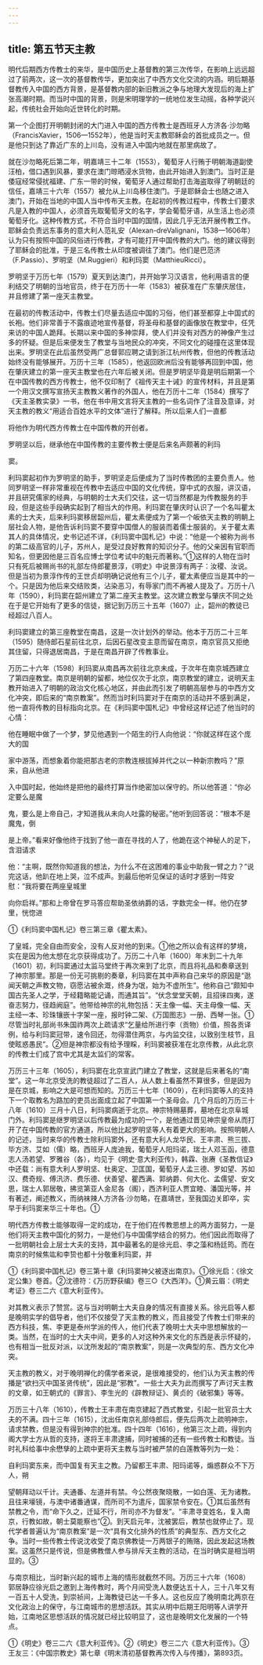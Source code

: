 ```yaml
---
---
---
```

title: 第五节天主教
---



明代后期西方传教士的来华，是中国历史上基督教的第三次传华，在影响上远远超过了前两次，这一次的基督教传华，更加突出了中西方文化交流的内涵。明后期基督教传入中国的西方背景，是基督教内部的新旧教派之争与地理大发现后的海上扩张高潮时期。而当时中国的背景，则是宋明理学的一统地位发生动摇，各种学说兴起，传统社会开始向近世转化的时期。

第一个企图打开明朝封闭的大门进入中国的西方传教士是西班牙人方济各·沙勿略（FrancisXavier，1506—1552年），他是当时天主教耶稣会的首批成员之一。但是他只到达了靠近广东的上川岛，没有进入中国内地就在那里病故了。

就在沙勿略死后第二年，明嘉靖三十二年（1553），葡萄牙人行贿于明朝海道副使汪柏，借口遇到风暴，要求在澳门晾晒浸水货物，由此开始进入到澳门。当时正是倭寇经常侵扰福建、广东一带的时候，葡萄牙人通过帮助打击海盗取得了明朝廷的信任，嘉靖三十六年（1557）被允从上川岛移住澳门。于是耶稣会士也随之进入澳门，开始在当地的中国人当中传布天主教。在起初的传教过程中，传教士们要求凡是入教的中国人，必须首先取葡萄牙文的名字，学会葡萄牙语，从生活上也必须葡萄牙化。这种传教方式，不符合当时中国的国情，因此几乎无法开展传教工作。耶稣会负责远东事务的意大利人范礼安（Alexan-dreValignani，1538—1606年）认为只有按照中国的风俗进行传教，才有可能打开中国传教的大门。他的建议得到了耶稣会的批准，于是三名传教士从印度被调往了澳门。他们是巴范济（F.Passio）、罗明坚（M.Ruggieri）和利玛窦（MatthieuRicci）。

罗明坚于万历七年（1579）夏天到达澳门，并开始学习汉语言，他利用语言的便利结交了明朝的当地官员，终于在万历十一年（1583）被获准在广东肇庆居住，并且修建了第一座天主教堂。

在最初的传教活动中，传教士们尽量去适应中国的习俗，他们甚至都穿上中国式的长袍。他们非常善于不露痕迹地宣传基督，将圣母和基督的画像放在教堂中，任凭来访的中国人跪拜。长期以来中国的多神崇拜，使人们并没有对西方的神像产生过多的怀疑。但是后来便发生了教堂与当地民众的冲突，不同文化的碰撞在这里体现出来。罗明坚在此后虽然受两广总督郭应聘之请到浙江杭州传教，但他的传教活动始终没有能够展开。万历十三年（1585），他返回欧洲后没有能够再回到中国，他在肇庆建立的第一座天主教堂也在六年后被关闭。但是罗明坚毕竟是明后期第一个在中国传教的西方传教士，他不仅印制了《祖传天主十诫》的宣传材料，并且是第一个用汉文撰写宣扬天主教教义著作的外国人，他在万历十二年（1584）撰写了《天主圣教实录》一书，他在书中用文言将天主教的一些名词作了注音及意译，对天主教的教义“用适合百姓水平的文体”进行了解释。所以后来人们一直都

将他作为明代西方传教士在中国传教的开创者。

罗明坚以后，继承他在中国传教的主要传教士便是后来名声颇著的利玛

窦。

利玛窦起初作为罗明坚的助手，罗明坚走后便成为了当时传教团的主要负责人。他同罗明坚一样非常重视在传教中去适应中国的文化传统，穿中式的衣服，讲汉语，并且研究儒家的经典，与明朝的士大夫们交往，这一切当然都是为传教服务的手段，但是这些手段确实起到了相当大的作用。利玛窦在肇庆时认识了一个名叫瞿太素的士大夫，后来利玛窦移居韶州后，瞿太素便成为了第一个皈依天主教的明朝上层社会人物，是他告诉利玛窦不要穿中国僧人的服装而着儒士服装的。关于瞿太素其人的具体情况，史书记述不详，《利玛窦中国札记》中说：“他是一个被称为尚书的第二级高官的儿子，苏州人，是受过良好教育的知识分子。他的父亲因有官职而知名，但更因他是三百名应博士学位考试中的魁元而著称。”①这样的人物在当时只有死后被赐尚书的礼部左侍郎瞿景淳，《明史》中说景淳有两子：汝稷、汝说。但是当初为景淳作传的王世贞却明确记说他有三个儿子，瞿太素便应当是其中的一个。只是因为他后来交结败类，沾染恶习，有辱家门而不再被人提及了。万历十八年（1590），利玛窦在韶州建立了第二座天主教堂。这次建立教堂与肇庆不同之处在于是它开始有了更多的信徒，据记到万历三十五年（1607）止，韶州的教徒已经超过八百人。

利玛窦建立的第三座教堂在南昌，这是一次计划外的举动。他本于万历二十三年（1595）随侍郎石星前往北京，后因石星改变主意而留在南京，南京官员又拒绝其住留，只得退居南昌，于是在南昌开辟了传教事业。

万历二十六年（1598）利玛窦从南昌再次前往北京未成，于次年在南京城西建立了第四座教堂。南京是明朝的留都，地位仅次于北京，南京教堂的建立，说明天主教开始进入了明朝的政治文化核心地区，并由此而引发了明朝高层参与的中西方文化冲突，即后来的“南京教案”。然而当时利玛窦对于在南京的活动并不感到满足，他一直将传教的目标指向北京。在《利玛窦中国札记》中曾经这样记述了他当时的心情：

他在睡眠中做了一个梦，梦见他遇到一个陌生的行人向他说：“你就这样在这个庞大的国

家中游荡，而想象着你能把那古老的宗教连根拔掉并代之以一种新宗教吗？”原来，自从他进

入中国时起，他始终是把他的最终打算当作绝密加以保守的。所以他答道：“你必定要么是魔

鬼，要么是上帝自己，才知道我从未向人吐露的秘密。”他听到回答说：“根本不是魔鬼，倒

是上帝。”看来好像他终于找到了他一直在寻找的人了，他跪在这个神秘人的足下，含泪请求

他：“主啊，既然你知道我的想法，为什么不在这困难的事业中助我一臂之力？”说完这话，他趴在地上哭，泣不成声。到最后他听见保证的话时才感到一阵安慰：“我将要在两座皇城里

向你启祥。”那和上帝曾在罗马答应帮助圣依纳爵的话，字数完全一样。他仍在梦里，恍惚进

①《利玛窦中国札记》卷三第三章《瞿太素》。

了皇城，完全自由而安全，没有人反对他的到来。①他之所以会有这样的梦境，实在是因为他太想在北京获得成功了。万历二十八年（1600）年末到二十九年（1601）初，利玛窦通过太监马堂终于再次来到了北京，而且将礼品和奏章送到了神宗那里。那是一份无可挑剔的奏章，利玛窦在其中声称自己来华的原因是“逖闻天朝之声教文物，窃愿沾被余溉，终身为氓，始为不虚所生”。他称自己“颇知中国古先圣人之学，于经籍略能记诵，而通其旨”。“伏念堂堂天朝，且招徕四夷，遂奋志努力，径趋阙庭”。他带给神宗的礼物包括：天主像一幅、天主母像一幅、天主经一本、珍珠镶嵌十字架一座，报时钟二架、《万国图志》一册、西琴一张。①尽管当时礼部尚书朱国祚两次上疏请求“乞量给所进行李（贡物）价值，照各贡译例，给与利玛窦冠带，速令回还，勿得潜住两京，与内监交往，以致别生枝节，且使眩惑愚民”。②但是神宗都没有给予理睬，利玛窦被获准在北京传教，从此北京的传教士们成了宫中尤其是太监们的常客。

万历三十三年（1605），利玛窦在北京宣武门建立了教堂，这就是后来著名的“南堂”。这一年北京受洗的教徒超过了二百人，从人数上看虽然不算很多，但是因为是在京城，影响之大是可想而知的。万历三十七年（1609），在利玛窦等人的支持下一个取教名为路加的吏员出面成立起了中国第一个圣母会。几个月后的万历三十八年（1610）三月十八日，利玛窦病逝于北京。神宗特赐墓葬，墓地在北京阜城门外。利玛窦是继罗明坚以后传教最为成功的一个，是他通过晋见神宗皇帝从而打开了在中国传教的官方通道，所以他比起罗明坚等人有着更大的影响。按照明朝人的记述，当时来华的传教士除利玛窦外，还有意大利人龙华民、王丰肃、熊三拔、毕方济、艾如（儒）略，西班牙人庞迪我，葡萄牙人阳玛诺，瑞士人邓玉函，德意志人汤若望、罗雅谷（各），均见于《明史·意大利亚传》，韩霖、张赓《圣教信证》中还载：尚有意大利人罗明坚、杜奥定、卫匡国，葡萄牙人孟三德、罗如望、苏如汉、费奇规、傅汛济、费乐德、伏善望、瞿西满、郭纳爵、何大化、孟儒望、安文思，瑞士人郭居敬，拂览第亚人金尼各（阁），西济利亚人贾宜睦、潘国光等，并有著述，阐述教义，而纳袜辣人方济各·沙勿略，在嘉靖世，至我国边关即卒，实早于利玛窦来华三十年也。①

明代西方传教士能够取得一定的成功，在于他们在传教思想上的两方面努力，一是他们将天主教中国化的努力，一是他们与中国儒学结合的努力。他们因此而取得了一批明朝社会上层士大夫的支持，其中最著名的是徐光启、李之藻和杨廷筠。而在南京的时候焦竑和李贽也都十分敬重利玛窦，并

①《利玛窦中国札记》卷三第十章《利玛窦神父被逐出南京》。①徐光启：《徐文定公集》卷首。②沈德符：《万历野获编》卷三○《大西洋》。①黄云眉：《明史考证》卷三二六《意大利亚传》。

对其教义表示了赞赏。这与当对明朝士大夫自身的情况有直接关系。徐光启等人都是晚明实学的倡导者，他们不仅接受了天主教的教义，而且接受了传教士们带来的西方科技，焦、李更是泰州学派的传人，他们代表了晚明士大夫中思想解放的一类。当然，在当时的士大夫中间，更多的人对这种外来文化的东西是表示怀疑的，也有相当一批反对派，以沈所发起的“南京教案”，则是一次典型的东、西方文化冲突。

天主教的教义，对于晚明禅化的儒学者来说，是很难接受的，他们认为天主教的传播是“欲扫灭中国圣贤传统”，因此是“邪教”。一些士大夫为此而撰写了声讨天主教的文章，如王朝式的《罪言》、李生光的《辟教辩证》、黄贞的《破邪集》等等。

万历三十八年（1610），传教士王丰肃在南京建起了西式教堂，引起一批官员士大夫的不满。四十三年（1615），沈出任南京礼部侍郎后，便先后两次上疏明神宗，请求禁教，但是没有得到神宗的批准。四十四年（1616），他第三次上疏，得到内阁大学士方从哲的支持，遂将王丰肃逮捕，同时被捕的还有一些传教士和教徒。当时礼科给事中余懋孳的上疏中更将天主教与当时被严禁的白莲教等列为一处：

自利玛窦东来，而中国复有天主之教。乃留都王丰肃、阳玛诺等，煽惑群众不下万人，朔

望朝拜动以千计。夫通番、左道并有禁。今公然夜聚晓散，一如白莲、无为诸教。且往来壕镜，与澳中诸番通谋，而所司不为遣斥，国家禁令安在。①其后虽然有禁教之令，而“命下久之，迁延不行，所司亦不为督发”。“丰肃寻变姓名，复入南京，行教如故，朝士莫能察也”②。到天启元年，沈被罢后，教禁也就停止了。现代学者普遍认为“南京教案”是一次“具有文化排外的性质”的典型东、西方文化之争。当时一些传教士传说沈收受了南京佛教徒一万两银子的贿赂，因此发起这场教案。这虽然只是传说，但是佛教僧人参与排斥天主教的活动，在当时确实是相当明显的。③

与南京相比，当时新兴起的城市上海的情形就截然不同。万历三十六年（1608）郭居静应徐光启之邀到上海传教时，两个月间受洗人数便达五十人，三十八年又有一百五十人受洗，到崇祯间，上海教徒已达一千多人。这也反应了晚明南北两京在文化政治上的保守，与江南城市的思想活跃。其实从明中后期王阳明等人讲学开始，江南地区思想活跃的情况就已经比较明显了，这也是晚明文化发展的一个特点。

①《明史》卷三二六《意大利亚传》。②《明史》卷三二六《意大利亚传》。③王友三：《中国宗教史》第七章《明末清初基督教再次传入与传播》，第893页。